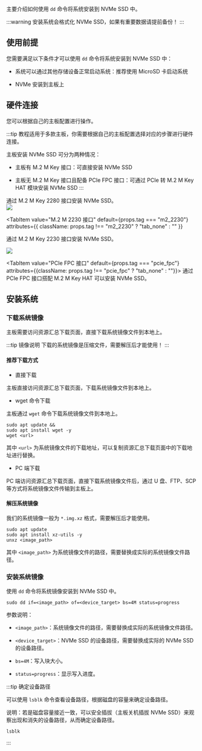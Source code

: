 主要介绍如何使用 `dd` 命令将系统安装到 NVMe SSD 中。

:::warning
安装系统会格式化 NVMe SSD，如果有重要数据请提前备份！
:::

## 使用前提

您需要满足以下条件才可以使用 `dd` 命令将系统安装到 NVMe SSD 中：

- 系统可以通过其他存储设备正常启动系统：推荐使用 MicroSD 卡启动系统

- NVMe 安装到主板上

## 硬件连接

您可以根据自己的主板配置进行操作。

:::tip
教程适用于多款主板，你需要根据自己的主板配置选择对应的步骤进行硬件连接。

主板安装 NVMe SSD 可分为两种情况：

- 主板有 M.2 M Key 接口：可直接安装 NVMe SSD

- 主板无 M.2 M Key 接口且配备 PCIe FPC 接口：可通过 PCIe 转 M.2 M Key HAT 模块安装 NVMe SSD
  :::

<Tabs queryString="system boot">
  <TabItem value="M.2 M 2280 接口" default={props.tag === "m2_2280"} attributes={{ className: props.tag !== "m2_2280" ? "tab_none" : "" }}>
    通过 M.2 M Key 2280 接口安装 NVMe SSD。
    <div style={{ textAlign: "center" }}>
      <img
        src="/img/common/radxa-os/install-system/nvme-m2-2280.webp"
        style={{ width: "100%", maxWidth: "1200px" }}
      />
    </div>
  </TabItem>

<TabItem
  value="M.2 M 2230 接口"
  default={props.tag === "m2_2230"}
  attributes={{ className: props.tag !== "m2_2230" ? "tab_none" : "" }}
>
  通过 M.2 M Key 2230 接口安装 NVMe SSD。
  <div style={{ textAlign: "center" }}>
    <img
      src="/img/common/radxa-os/install-system/nvme-m2-2230.webp"
      style={{ width: "100%", maxWidth: "1200px" }}
    />
  </div>
</TabItem>

  <TabItem value="PCIe FPC 接口" default={props.tag === "pcie_fpc"} attributes={{className: props.tag !== "pcie_fpc" ? "tab_none" : ""}}>
    通过 PCIe FPC 接口搭配 M.2 M Key HAT 可以安装 NVMe SSD。
  </TabItem>
</Tabs>

## 安装系统

### 下载系统镜像

主板需要访问资源汇总下载页面，直接下载系统镜像文件到本地上。

:::tip 镜像说明
下载的系统镜像是压缩文件，需要解压后才能使用！
:::

#### 推荐下载方式

- 直接下载

主板直接访问资源汇总下载页面，下载系统镜像文件到本地上。

- wget 命令下载

主板通过 `wget` 命令下载系统镜像文件到本地上。

<NewCodeBlock tip="radxa@device$" type="device">

```
sudo apt update &&
sudo apt install wget -y
wget <url>
```

</NewCodeBlock>

其中 `<url>` 为系统镜像文件的下载地址，可以复制资源汇总下载页面中的下载地址进行替换。

- PC 端下载

PC 端访问资源汇总下载页面，直接下载系统镜像文件后，通过 U 盘、FTP、SCP等方式将系统镜像文件传输到主板上。

#### 解压系统镜像

我们的系统镜像一般为 `*.img.xz` 格式，需要解压后才能使用。

<NewCodeBlock tip="radxa@device$" type="device">

```
sudo apt update
sudo apt install xz-utils -y
unxz <image_path>
```

</NewCodeBlock>

其中 `<image_path>` 为系统镜像文件的路径，需要替换成实际的系统镜像文件路径。

### 安装系统镜像

使用 `dd` 命令将系统镜像安装到 NVMe SSD 中。

<NewCodeBlock tip="radxa@device$" type="device">

```
sudo dd if=<image_path> of=<device_target> bs=4M status=progress
```

</NewCodeBlock>

参数说明：

- `<image_path>`：系统镜像文件的路径，需要替换成实际的系统镜像文件路径。

- `<device_target>`：NVMe SSD 的设备路径，需要替换成实际的 NVMe SSD 的设备路径。

- `bs=4M`：写入块大小。

- `status=progress`：显示写入进度。

:::tip 确定设备路径

可以使用 `lsblk` 命令查看设备路径，根据磁盘的容量来确定设备路径。

说明：若是磁盘容量接近一致，可以安全插拔（主板关机插拔 NVMe SSD）来观察出现和消失的设备路径，从而确定设备路径。

<NewCodeBlock tip="radxa@device$" type="device">

```
lsblk
```

</NewCodeBlock>

:::
